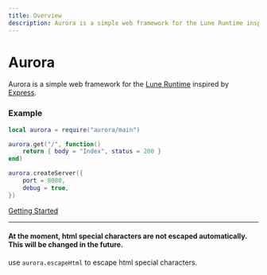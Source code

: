 ```yaml
---
title: Overview
description: Aurora is a simple web framework for the Lune Runtime inspired by Express.
---
```


# Aurora

Aurora is a simple web framework for the [Lune Runtime](https://github.com/lune-org/lune) inspired by [Express](https://expressjs.com/).

### Example

```lua
local aurora = require("aurora/main")

aurora.get("/", function()
    return { body = "Index", status = 200 }
end)

aurora.createServer({
    port = 8080,
    debug = true,
})
```

[Getting Started](/getting-started)

---

#### At the moment, html special characters are not escaped automatically. This will be changed in the future.

use `aurora.escapeHtml` to escape html special characters.
